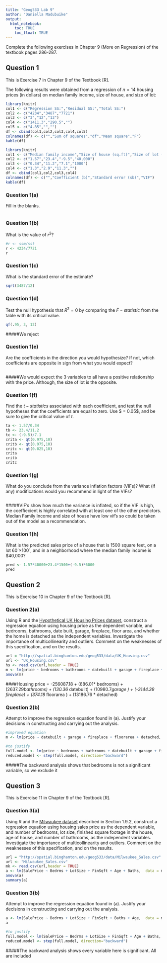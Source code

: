 ```yaml
---
title: "Geog533 Lab 9"
author: "Daniella Madubuike"
output: 
  html_notebook:
    toc: TRUE
    toc_float: TRUE
---
```


Complete the following exercises in Chapter 9 (More on Regression) of the textbook pages 286-287. 


## Question 1

This is Exercise 7 in Chapter 9 of the Textbook [R].

The following results were obtained from a regression of $n = 14$ housing prices (in dollars) on median family income, size of house, and size of lot:

```r
library(knitr)
col1 <- c("Regression SS:","Residual SS:","Total SS:")
col2 <- c("4234","3487","7721")
col3 <- c("3","12","13")
col4 <- c("1411.3","290.5","")
col5 <- c("4.85","","")
df <- cbind(col1,col2,col3,col4,col5)
colnames(df) <- c("","Sum of squares","df","Mean square","F")
kable(df)
```

```r
library(knitr)
col1 <- c("Median family income","Size of house (sq.ft)","Size of lot (sq.ft)","Constant")
col2 <- c("1.57","23.4","-9.5","40,000")
col3 <- c("0.34","11.2","7.1","1000")
col4 <- c("1.3","2.9","11.3","")
df <- cbind(col1,col2,col3,col4)
colnames(df) <- c("","Coefficient (b)","Standard error (sb)","VIF")
kable(df)
```


### Question 1(a)
Fill in the blanks.

```r

```


### Question 1(b)
What is the value of $r^2$? 

```r
#r <- ssm/sst
r <- 4234/7721
r
```


### Question 1(c)
What is the standard error of the estimate? 

```r
sqrt(3487/12)
```


### Question 1(d)
Test the null hypothesis that $R^2 = 0$ by comparing the $F-statistic$ from the table with its critical value. 
```r
qf(.95, 3, 12)
```
#####We reject

### Question 1(e)
Are the coefficients in the direction you would hypothesize? If not, which coefficients are opposite in sign from what you would expect? 

```r

```
#####We would expect the 3 variables to all have a positive relationship with the price. Although, the size of lot is the opposite.

### Question 1(f)
Find the $t-statistics$ associated with each coefficient, and test the null hypotheses that the coefficients are equal to zero. Use $ \alpha = 0.05$, and be sure to give the critical value of $t$. 

```r
ta <- 1.57/0.34
tb <- 23.4/11.2
tc <- (-9.5)/7.1
crita <- qt(0.975,10)
critb <- qt(0.975,10)
critc <- qt(0.025,10)
crita
critb
critc
```


### Question 1(g)
What do you conclude from the variance inflation factors (VIFs)? What (if any) modifications would you recommend in light of the VIFs? 

```r

```
#####VIF's show how much the variance is inflated, so if the VIF is high, the coeffiecient is highly correlated with at least one of the other predictors. Median Family Income and size of house have low vif's so could be taken out of the model as a recommendation.

### Question 1(h)
What is the predicted sales price of a house that is 1500 square feet, on a lot 60´×100´, and in a neighborhood where the median family income is $40,000?

```r
pred <- 1.57*40000+23.4*1500+(-9.5)*6000
pred
```



## Question 2

This is Exercise 10 in Chapter 9 of the Textbook [R].

### Question 2(a)
Using R and the [Hypothetical UK Housing Prices dataset](http://spatial.binghamton.edu/geog533/data/UK_Housing.csv), construct a regression equation using housing price as the dependent variable, and bedrooms, bathrooms, date built, garage, fireplace, floor area, and whether the home is detached as the independent variables. Investigate the importance of multicollinearity and outliers. Comment on the weaknesses of this specification, and on the results. 

```r
url = "http://spatial.binghamton.edu/geog533/data/UK_Housing.csv"
url <- "UK_Housing.csv"
hs <- read.csv(url,header = TRUE)
m <- lm(price ~ bedrooms + bathrooms + datebuilt + garage + fireplace + floorarea + detached, data = hs )
anova(m)
```
####Housing price = -256087.18 + (686.01* bedrooms) + (2637.29*bathrooms) + (130.36 *datebuilt) + (10980.7*garage ) + (-3144.39 fireplace) + (374.18* floorarea ) + (13186.76 * detached)

### Question 2(b)
Attempt to improve the regression equation found in (a). Justify your decisions in constructing and carrying out the analysis.

```r
#improved equation
m <- lm(price ~ datebuilt + garage + fireplace + floorarea + detached, data = hs )

#to justify
full.model <- lm(price ~ bedrooms + bathrooms + datebuilt + garage + fireplace + floorarea + detached, data = hs )
reduced.model <- step(full.model, direction="backward")

```
#####The backward analysis shows that bedrooms is not a significant variable, so we exclude it


## Question 3

This is Exercise 11 in Chapter 9 of the Textbook [R].

### Question 3(a)

Using R and the [Milwaukee dataset](http://spatial.binghamton.edu/geog533/data/Milwaukee_Sales.csv) described in Section 1.9.2, construct a regression equation using housing sales price as the dependent variable, and number of bedrooms, lot size, finished square footage in the house, age of house, and number of bathrooms, as the independent variables. Investigate the importance of multicollinearity and outliers. Comment on the weaknesses of this specification, and on the results. 

```r
url = "http://spatial.binghamton.edu/geog533/data/Milwaukee_Sales.csv"
url <- "Milwaukee_Sales.csv"
mk <- read.csv(url,header = TRUE)
a <- lm(SalePrice ~ Bedrms + LotSize + FinSqft + Age + Baths,  data = mk )
anova(a)
summary(a)
```


### Question 3(b)
Attempt to improve the regression equation found in (a). Justify your decisions in constructing and carrying out the analysis.

```r
a <- lm(SalePrice ~ Bedrms + LotSize + FinSqft + Baths + Age,  data = mk )
a

#to justify
full.model <- lm(SalePrice ~ Bedrms + LotSize + FinSqft + Age + Baths,  data = mk )
reduced.model <- step(full.model, direction="backward")
```
#####The backward analysis shows every variable here is significant. All are included
